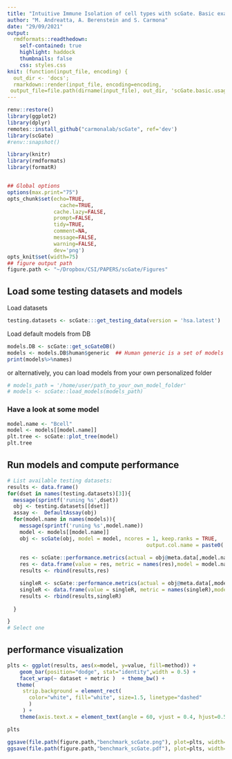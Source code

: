 ```yaml
---
title: "Intuitive Immune Isolation of cell types with scGate. Basic examples"
author: "M. Andreatta, A. Berenstein and S. Carmona"
date: "29/09/2021"
output:
  rmdformats::readthedown:
    self-contained: true
    highlight: haddock
    thumbnails: false
    css: styles.css
knit: (function(input_file, encoding) {
  out_dir <- 'docs';
  rmarkdown::render(input_file, encoding=encoding,
 output_file=file.path(dirname(input_file), out_dir, 'scGate.basic.usage.html'))})
---
```



```r
renv::restore()
library(ggplot2)
library(dplyr)
remotes::install_github("carmonalab/scGate", ref='dev')
library(scGate)
#renv::snapshot()
```


```r
library(knitr)
library(rmdformats)
library(formatR)


## Global options
options(max.print="75")
opts_chunk$set(echo=TRUE,
	             cache=TRUE,
               cache.lazy=FALSE,
               prompt=FALSE,
               tidy=TRUE,
               comment=NA,
               message=FALSE,
               warning=FALSE,
               dev='png')
opts_knit$set(width=75)
## figure output path 
figure.path <- "~/Dropbox/CSI/PAPERS/scGate/Figures"

```

## Load some testing datasets and models

Load datasets
```r
testing.datasets <- scGate:::get_testing_data(version = 'hsa.latest')
```

Load default models from DB
```r
models.DB <- scGate::get_scGateDB()
models <- models.DB$human$generic  ## Human generic is a set of models trained for general purposes
print(models%>%names)

```

or alternatively, you can load models from your own personalized folder
```r
# models_path = '/home/user/path_to_your_own_model_folder'
# models <- scGate::load_models(models_path) 
```

### Have a look at some model
```r
model.name <- "Bcell"
model <- models[[model.name]]
plt.tree <- scGate::plot_tree(model)
plt.tree
```

## Run models and compute performance
```r
# List available testing datasets:
results <- data.frame()
for(dset in names(testing.datasets)[3]){
  message(sprintf('runing %s',dset))
  obj <- testing.datasets[[dset]]
  assay <-  DefaultAssay(obj)
  for(model.name in names(models)){
    message(sprintf('runing %s',model.name))
    model <- models[[model.name]]
    obj <- scGate(obj, model = model, ncores = 1, keep.ranks = TRUE,
                                             output.col.name = paste0('is.pure.',model.name), assay = assay)
    
    res <- scGate::performance.metrics(actual = obj@meta.data[,model.name], pred = obj@meta.data[,paste0("is.pure.",model.name)] == "Pure")
    res <- data.frame(value = res, metric = names(res),model = model.name,dataset = dset,method = "scGate")
    results <- rbind(results,res)

    singleR <- scGate::performance.metrics(actual = obj@meta.data[,model.name], pred = obj@meta.data[,paste0("SingleR_",model.name)] == 1)
    singleR <- data.frame(value = singleR, metric = names(singleR),model = model.name,dataset = dset,method = 'SingleR')
    results <- rbind(results,singleR)
    
  }

}
# Select one
```


## performance visualization

```r
plts <- ggplot(results, aes(x=model, y=value, fill=method)) + 
    geom_bar(position="dodge", stat="identity",width = 0.5) +
    facet_wrap(~ dataset + metric )  + theme_bw() +
   theme(
     strip.background = element_rect(
       color="white", fill="white", size=1.5, linetype="dashed"
       )
     ) + 
    theme(axis.text.x = element_text(angle = 60, vjust = 0.4, hjust=0.5)) 

plts
```


```r
ggsave(file.path(figure.path,"benchmark_scGate.png"), plot=plts, width=14, height=14)
ggsave(file.path(figure.path,"benchmark_scGate.pdf"), plot=plts, width=14, height=14)

```